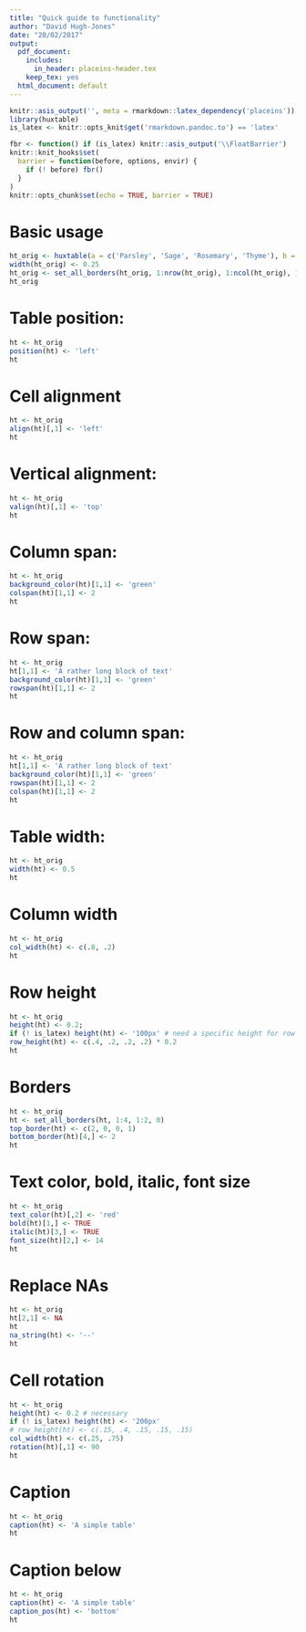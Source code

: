 ```yaml
---
title: "Quick guide to functionality"
author: "David Hugh-Jones"
date: "20/02/2017"
output:
  pdf_document:
    includes:
      in_header: placeins-header.tex
    keep_tex: yes
  html_document: default
---
```



```r
knitr::asis_output('', meta = rmarkdown::latex_dependency('placeins'))
library(huxtable)
is_latex <- knitr::opts_knit$get('rmarkdown.pandoc.to') == 'latex'

fbr <- function() if (is_latex) knitr::asis_output('\\FloatBarrier')
knitr::knit_hooks$set(
  barrier = function(before, options, envir) {
    if (! before) fbr()
  }
)
knitr::opts_chunk$set(echo = TRUE, barrier = TRUE)

```

# Basic usage

```r
ht_orig <- huxtable(a = c('Parsley', 'Sage', 'Rosemary', 'Thyme'), b = 10 ^ (2:5)) 
width(ht_orig) <- 0.25
ht_orig <- set_all_borders(ht_orig, 1:nrow(ht_orig), 1:ncol(ht_orig), 1)
ht_orig
```

# Table position:

```r
ht <- ht_orig
position(ht) <- 'left'
ht
```

# Cell alignment

```r
ht <- ht_orig
align(ht)[,1] <- 'left'
ht

```

# Vertical alignment:

```r
ht <- ht_orig
valign(ht)[,1] <- 'top'
ht

```

# Column span:

```r

ht <- ht_orig
background_color(ht)[1,1] <- 'green'
colspan(ht)[1,1] <- 2
ht   

```

# Row span:

```r
ht <- ht_orig
ht[1,1] <- 'A rather long block of text'
background_color(ht)[1,1] <- 'green'
rowspan(ht)[1,1] <- 2
ht   

```


# Row and column span:

```r
ht <- ht_orig
ht[1,1] <- 'A rather long block of text'
background_color(ht)[1,1] <- 'green'
rowspan(ht)[1,1] <- 2
colspan(ht)[1,1] <- 2
ht   

```

# Table width:

```r
ht <- ht_orig
width(ht) <- 0.5
ht

```

# Column width

```r
ht <- ht_orig
col_width(ht) <- c(.8, .2)
ht

```

# Row height

```r
ht <- ht_orig
height(ht) <- 0.2; 
if (! is_latex) height(ht) <- '100px' # need a specific height for row heights to work in HTML
row_height(ht) <- c(.4, .2, .2, .2) * 0.2
ht

```

# Borders

```r
ht <- ht_orig
ht <- set_all_borders(ht, 1:4, 1:2, 0)
top_border(ht) <- c(2, 0, 0, 1)
bottom_border(ht)[4,] <- 2 
ht

```

# Text color, bold, italic, font size

```r
ht <- ht_orig
text_color(ht)[,2] <- 'red'
bold(ht)[1,] <- TRUE
italic(ht)[3,] <- TRUE
font_size(ht)[2,] <- 14
ht

```

# Replace NAs

```r
ht <- ht_orig
ht[2,1] <- NA
ht
na_string(ht) <- '--'
ht

```

# Cell rotation

```r
ht <- ht_orig
height(ht) <- 0.2 # necessary
if (! is_latex) height(ht) <- '200px'
# row_height(ht) <- c(.15, .4, .15, .15, .15)
col_width(ht) <- c(.25, .75)
rotation(ht)[,1] <- 90
ht

```

# Caption

```r
ht <- ht_orig
caption(ht) <- 'A simple table'
ht

```

# Caption below

```r
ht <- ht_orig
caption(ht) <- 'A simple table'
caption_pos(ht) <- 'bottom'
ht

```


